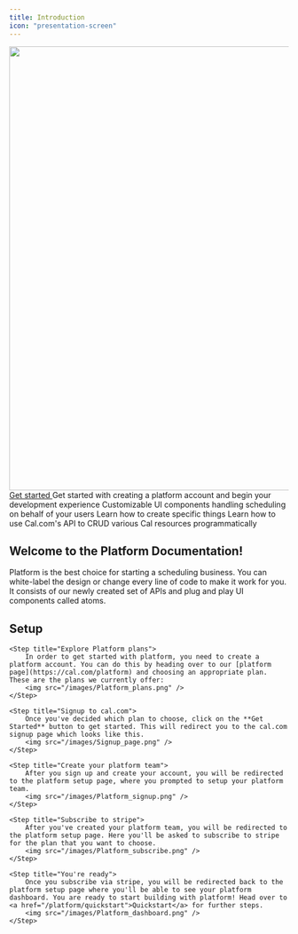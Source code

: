 ```yaml
---
title: Introduction
icon: "presentation-screen"
---
```


<img src="/images/Platform_banner.png" width="800" height="800" />

<a href="https://app.cal.com/signup?redirect=https://app.cal.com/settings/platform/new" heading="">
  Get started
</a>

<CardGroup cols={2}>
  <Card href="/platform/introduction#setup" title="Setup" icon="server">
    Get started with creating a platform account and begin your development experience
  </Card>
  <Card href="/platform/atoms" title="Atoms" icon="rocket">
    Customizable UI components handling scheduling on behalf of your users
  </Card>
  <Card href="/platform/guides" title="Guides" icon="book">
    Learn how to create specific things
  </Card>
  <Card href="/api-reference/v2" title="API" icon="code">
    Learn how to use Cal.com's API to CRUD various Cal resources programmatically
  </Card>
</CardGroup>

## Welcome to the Platform Documentation!

Platform is the best choice for starting a scheduling business. You can white-label the design or change every line of code to make it work for you. It consists of our newly created set of APIs and plug and play UI components called atoms.

## Setup

<Steps>

    <Step title="Explore Platform plans"> 
        In order to get started with platform, you need to create a platform account. You can do this by heading over to our [platform page](https://cal.com/platform) and choosing an appropriate plan. These are the plans we currently offer: 
        <img src="/images/Platform_plans.png" />
    </Step>

    <Step title="Signup to cal.com"> 
        Once you've decided which plan to choose, click on the **Get Started** button to get started. This will redirect you to the cal.com signup page which looks like this.
        <img src="/images/Signup_page.png" />
    </Step>

    <Step title="Create your platform team"> 
        After you sign up and create your account, you will be redirected to the platform setup page, where you prompted to setup your platform team. 
        <img src="/images/Platform_signup.png" />
    </Step>

    <Step title="Subscribe to stripe"> 
        After you've created your platform team, you will be redirected to the platform setup page. Here you'll be asked to subscribe to stripe for the plan that you want to choose. 
        <img src="/images/Platform_subscribe.png" />
    </Step>

    <Step title="You're ready"> 
        Once you subscribe via stripe, you will be redirected back to the platform setup page where you'll be able to see your platform dashboard. You are ready to start building with platform! Head over to <a href="/platform/quickstart">Quickstart</a> for further steps.
        <img src="/images/Platform_dashboard.png" />
    </Step>

</Steps>
